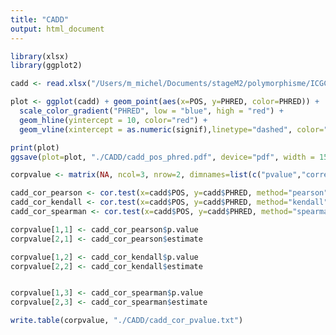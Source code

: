 ```yaml
---
title: "CADD"
output: html_document
---
```

```r
library(xlsx)
library(ggplot2)
```




```r
cadd <- read.xlsx("/Users/m_michel/Documents/stageM2/polymorphisme/ICGC/CADD.xlsx", 1, startRow=2, header=TRUE)

plot <- ggplot(cadd) + geom_point(aes(x=POS, y=PHRED, color=PHRED)) +   
  scale_color_gradient("PHRED", low = "blue", high = "red") +
  geom_hline(yintercept = 10, color="red") +
  geom_vline(xintercept = as.numeric(signif),linetype="dashed", color="grey")

print(plot)
ggsave(plot=plot, "./CADD/cadd_pos_phred.pdf", device="pdf", width = 15)
```

```r
corpvalue <- matrix(NA, ncol=3, nrow=2, dimnames=list(c("pvalue","correlation"), c("Pearson", "Kendall", "Spearman")))

cadd_cor_pearson <- cor.test(x=cadd$POS, y=cadd$PHRED, method="pearson")
cadd_cor_kendall <- cor.test(x=cadd$POS, y=cadd$PHRED, method="kendall")
cadd_cor_spearman <- cor.test(x=cadd$POS, y=cadd$PHRED, method="spearman")

corpvalue[1,1] <- cadd_cor_pearson$p.value
corpvalue[2,1] <- cadd_cor_pearson$estimate

corpvalue[1,2] <- cadd_cor_kendall$p.value
corpvalue[2,2] <- cadd_cor_kendall$estimate


corpvalue[1,3] <- cadd_cor_spearman$p.value
corpvalue[2,3] <- cadd_cor_spearman$estimate

write.table(corpvalue, "./CADD/cadd_cor_pvalue.txt")
```


